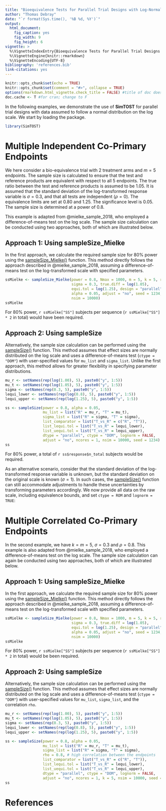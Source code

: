 ```yaml
---
title: "Bioequivalence Tests for Parallel Trial Designs with Log-Normal Data"
author: "Thomas Debray"
date: "`r format(Sys.time(), '%B %d, %Y')`"
output: 
  html_document:
    fig_caption: yes
    fig_width: 9
    fig_height: 6
vignette: >
  %\VignetteIndexEntry{Bioequivalence Tests for Parallel Trial Designs with Log-Normal Data}
  %\VignetteEngine{knitr::rmarkdown}
  %\VignetteEncoding{UTF-8}
bibliography: 'references.bib'
link-citations: yes
---
```


```r
knitr::opts_chunk$set(echo = TRUE)
knitr::opts_chunk$set(comment = "#>", collapse = TRUE)
options(rmarkdown.html_vignette.check_title = FALSE) #title of doc does not match vignette title
doc.cache <- T #for cran; change to F
```

In the following examples, we demonstrate the use of **SimTOST** for parallel trial designs with data assumed to follow a normal distribution on the log scale. We start by loading the package.

```r
library(SimTOST)
```

# Multiple Independent Co-Primary Endpoints
We here consider a bio-equivalence trial with 2 treatment arms and $m=5$ endpoints. The sample size is calculated to ensure that the test and reference products are equivalent with respect to all 5 endpoints. The true ratio between the test and reference products is assumed to be 1.05. It is assumed that the standard deviation of the log-transformed response variable is $\sigma = 0.3$, and that all tests are independent ($\rho = 0$). The equivalence limits are set at 0.80 and 1.25. The significance level is 0.05. The sample size is determined at a power of 0.8. 

This example is adapted from @mielke_sample_2018, who employed a difference-of-means test on the log scale. The sample size calculation can be conducted using two approaches, both of which are illustrated below.

## Approach 1: Using sampleSize_Mielke
In the first approach, we calculate the required sample size for 80% power using the [sampleSize_Mielke()](../reference/sampleSize_Mielke.html) function. This method directly follows the approach described in @mielke_sample_2018, assuming a difference-of-means test on the log-transformed scale with specified parameters.

```r
ssMielke <- sampleSize_Mielke(power = 0.8, Nmax = 1000, m = 5, k = 5, rho = 0, 
                              sigma = 0.3, true.diff = log(1.05), 
                              equi.tol = log(1.25), design = "parallel", 
                              alpha = 0.05, adjust = "no", seed = 1234, 
                              nsim = 10000)
ssMielke
```
For 80\% power, `r ssMielke["SS"]` subjects per sequence (`r ssMielke["SS"] * 2` in total) would have been required. 

## Approach 2: Using sampleSize
Alternatively, the sample size calculation can be performed using the [sampleSize()](../reference/sampleSize.html) function. This method assumes that effect sizes are normally distributed on the log scale and uses a difference-of-means test (`ctype = "DOM"`) with user-specified values for `mu_list` and `sigma_list`. Unlike the first approach, this method allows for greater flexibility in specifying parameter distributions.

```r
mu_r <- setNames(rep(log(1.00), 5), paste0("y", 1:5))
mu_t <- setNames(rep(log(1.05), 5), paste0("y", 1:5))
sigma <- setNames(rep(0.3, 5), paste0("y", 1:5))
lequi_lower <- setNames(rep(log(0.8), 5), paste0("y", 1:5))
lequi_upper <- setNames(rep(log(1.25), 5), paste0("y", 1:5))

ss <- sampleSize(power = 0.8, alpha = 0.05,
                 mu_list = list("R" = mu_r, "T" = mu_t),
                 sigma_list = list("R" = sigma, "T" = sigma),
                 list_comparator = list("T_vs_R" = c("R", "T")),
                 list_lequi.tol = list("T_vs_R" = lequi_lower),
                 list_uequi.tol = list("T_vs_R" = lequi_upper),
                 dtype = "parallel", ctype = "DOM", lognorm = FALSE, 
                 adjust = "no", ncores = 1, nsim = 10000, seed = 1234)
ss
```     
For 80\% power, a total of `r ss$response$n_total` subjects would be required. 

As an alternative scenario, consider that the standard deviation of the log-transformed response variable is unknown, but the standard deviation on the original scale is known ($\sigma = 1$). In such cases, the [sampleSize()](../reference/sampleSize.html) function can still accommodate adjustments to handle these uncertainties by transforming parameters accordingly. We now provide all data on the raw scale, including equivalence bounds, and set `ctype = ROM` and `lognorm = TRUE`:


# Multiple Correlated Co-Primary Endpoints
In the second example, we have $k=m=5$, $\sigma = 0.3$ and $\rho = 0.8$. This example is also adapted from @mielke_sample_2018, who employed a difference-of-means test on the log scale. The sample size calculation can again be conducted using two approaches, both of which are illustrated below.

## Approach 1: Using sampleSize_Mielke
In the first approach, we calculate the required sample size for 80% power using the [sampleSize_Mielke()](../reference/sampleSize_Mielke.html) function. This method directly follows the approach described in @mielke_sample_2018, assuming a difference-of-means test on the log-transformed scale with specified parameters.

```r
ssMielke <- sampleSize_Mielke(power = 0.8, Nmax = 1000, m = 5, k = 5, rho = 0.8, 
                              sigma = 0.3, true.diff = log(1.05), 
                              equi.tol = log(1.25), design = "parallel", 
                              alpha = 0.05, adjust = "no", seed = 1234, 
                              nsim = 10000)
ssMielke
```
For 80\% power, `r ssMielke["SS"]` subjects per sequence (`r ssMielke["SS"] * 2` in total) would be been required. 

## Approach 2: Using sampleSize
Alternatively, the sample size calculation can be performed using the [sampleSize()](../reference/sampleSize.html) function. This method assumes that effect sizes are normally distributed on the log scale and uses a difference-of-means test (`ctype = "DOM"`) with user-specified values for `mu_list`, `sigma_list`, and the correlation `rho`. 

```r
mu_r <- setNames(rep(log(1.00), 5), paste0("y", 1:5))
mu_t <- setNames(rep(log(1.05), 5), paste0("y", 1:5))
sigma <- setNames(rep(0.3, 5), paste0("y", 1:5))
lequi_lower <- setNames(rep(log(0.8), 5), paste0("y", 1:5))
lequi_upper <- setNames(rep(log(1.25), 5), paste0("y", 1:5))

ss <- sampleSize(power = 0.8, alpha = 0.05,
                 mu_list = list("R" = mu_r, "T" = mu_t),
                 sigma_list = list("R" = sigma, "T" = sigma),
                 rho = 0.8, # high correlation between the endpoints
                 list_comparator = list("T_vs_R" = c("R", "T")),
                 list_lequi.tol = list("T_vs_R" = lequi_lower),
                 list_uequi.tol = list("T_vs_R" = lequi_upper),
                 dtype = "parallel", ctype = "DOM", lognorm = FALSE, 
                 adjust = "no", ncores = 1, k = 5, nsim = 10000, seed = 1234)
ss
```

# References
